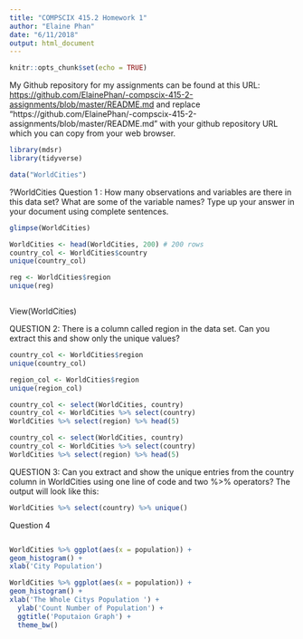 ```yaml
---
title: "COMPSCIX 415.2 Homework 1"
author: "Elaine Phan"
date: "6/11/2018"
output: html_document
---
```


```r
knitr::opts_chunk$set(echo = TRUE)
```
My Github repository for my assignments can be found at this URL: [https://github.com/ElainePhan/-compscix-415-2-assignments/blob/master/README.md](https://github.com/ElainePhan/-compscix-415-2-assignments/blob/master/README.md)
and replace “https://github.com/ElainePhan/-compscix-415-2-assignments/blob/master/README.md” with your github repository URL which you can copy from your web browser.
```r
library(mdsr)
library(tidyverse)
```



```r
data("WorldCities")

```
?WorldCities
Question 1 : How many observations and variables are there in this data set? What are
some of the variable names? Type up your answer in your document using complete sentences.
```r

glimpse(WorldCities)
```


```r

WorldCities <- head(WorldCities, 200) # 200 rows
country_col <- WorldCities$country
unique(country_col)
```
```r
reg <- WorldCities$region
unique(reg)
```


```r

```
View(WorldCities)

QUESTION 2: There is a column called region in the data set. Can you extract this and show
only the unique values?
```r
country_col <- WorldCities$region
unique(country_col)
```

```r
region_col <- WorldCities$region
unique(region_col)
```




```r
country_col <- select(WorldCities, country)
country_col <- WorldCities %>% select(country)
WorldCities %>% select(region) %>% head(5)
```

```r
country_col <- select(WorldCities, country)
country_col <- WorldCities %>% select(country)
WorldCities %>% select(region) %>% head(5)
```
QUESTION 3: Can you extract and show the unique entries from the country column in
WorldCities using one line of code and two %>% operators? The output will look like this:
```r
WorldCities %>% select(country) %>% unique()
```



Question 4
```r
```
```r
WorldCities %>% ggplot(aes(x = population)) +
geom_histogram() +
xlab('City Population')
```

```r
WorldCities %>% ggplot(aes(x = population)) +
geom_histogram() +
xlab('The Whole Citys Population ') +
  ylab('Count Number of Population') +
  ggtitle('Poputaion Graph') +
  theme_bw()
```
 







